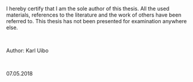 I hereby certify that I am the sole author of this thesis. All the used materials, references
to the literature and the work of others have been referred to. This thesis has not been
presented for examination anywhere else.  

&nbsp;

Author: Karl Uibo

&nbsp;

07.05.2018
